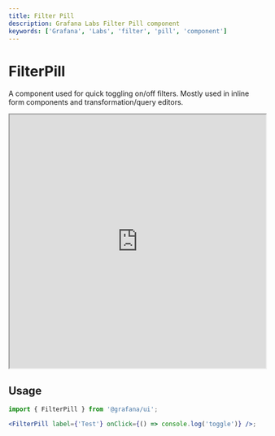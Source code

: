```yaml
---
title: Filter Pill
description: Grafana Labs Filter Pill component
keywords: ['Grafana', 'Labs', 'filter', 'pill', 'component']
---
```



# FilterPill <Badge text='draft' color='orange'></Badge>

A component used for quick toggling on/off filters. Mostly used in inline form components and transformation/query editors.

<iframe
  src="https://developers.grafana.com/ui/latest/index.html?path=/story/general-filterpill--basic&full=1&shortcuts=false&singleStory=true"
  width="100%"
  height="500px"
></iframe>

## Usage

```jsx
import { FilterPill } from '@grafana/ui';

<FilterPill label={'Test'} onClick={() => console.log('toggle')} />;
```
